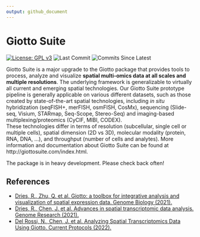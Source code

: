 ```yaml
---
output: github_document
---
```


<!-- README.md is generated from README.Rmd. Please edit that file -->
<!-- This line is from RStudio -->


# Giotto Suite

<!-- badges: start -->
[![License: GPL v3](https://img.shields.io/badge/License-GPLv3-blue.svg)](https://www.gnu.org/licenses/gpl-3.0)
![Last Commit](https://badgen.net/github/last-commit/RubD/Giotto/suite)
![Commits Since Latest](https://img.shields.io/github/commits-since/RubD/Giotto/latest/suite)
<!-- badges: end -->

Giotto Suite is a major upgrade to the Giotto package that provides tools to process, analyze and visualize **spatial multi-omics data at all scales and multiple resolutions**. The underlying framework is generalizable to virtually all current and emerging spatial technologies. Our Giotto Suite prototype pipeline is generally applicable on various different datasets, such as those created by state-of-the-art spatial technologies, including *in situ* hybridization (seqFISH+, merFISH, osmFISH, CosMx), sequencing (Slide-seq, Visium, STARmap, Seq-Scope, Stereo-Seq) and imaging-based multiplexing/proteomics (CyCIF, MIBI, CODEX).  
These technologies differ in terms of resolution (subcellular, single cell or multiple cells), spatial dimension (2D vs 3D), molecular modality (protein, RNA, DNA, ...), and throughput (number of cells and analytes). More information and documentation about Giotto Suite can be found at http://giottosuite.com/index.html.

The package is in heavy development. Please check back often!

<!-- <img src="inst/images/general_figs/overview_datasets.png" /> -->

## References

- [Dries, R., Zhu, Q. et al. Giotto: a toolbox for integrative analysis and visualization of spatial expression data. Genome Biology (2021).](https://genomebiology.biomedcentral.com/articles/10.1186/s13059-021-02286-2) \doi{10.1186/s13059-021-02286-2}
- [Dries, R., Chen, J. et al. Advances in spatial transcriptomic data analysis. Genome Research (2021).](https://genome.cshlp.org/content/31/10/1706.long) \doi{10.1101/gr.275224.121}
- [Del Rossi, N., Chen, J. et al. Analyzing Spatial Transcriptomics Data Using Giotto. Current Protocols (2022).](https://currentprotocols.onlinelibrary.wiley.com/doi/abs/10.1002/cpz1.405) \doi{10.1002/cpz1.405}




